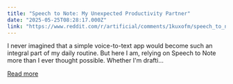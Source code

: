 ```yaml
---
title: "Speech to Note: My Unexpected Productivity Partner"
date: "2025-05-25T08:28:17.000Z"
link: "https://www.reddit.com/r/artificial/comments/1kuxofm/speech_to_note_my_unexpected_productivity_partner/"
---
```


I never imagined that a simple voice-to-text app would become such an integral part of my daily routine. But here I am, relying on Speech to Note more than I ever thought possible.
 Whether I'm drafti...

[Read more](https://www.reddit.com/r/artificial/comments/1kuxofm/speech_to_note_my_unexpected_productivity_partner/)
